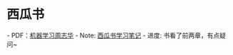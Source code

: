 = 西瓜书 =
- PDF：[[local:../blog/documents/书架/机器学习周志华.pdf|机器学习周志华]]
- Note: [[西瓜书学习笔记]]
- 进度: 书看了前两章，有点疑问~
